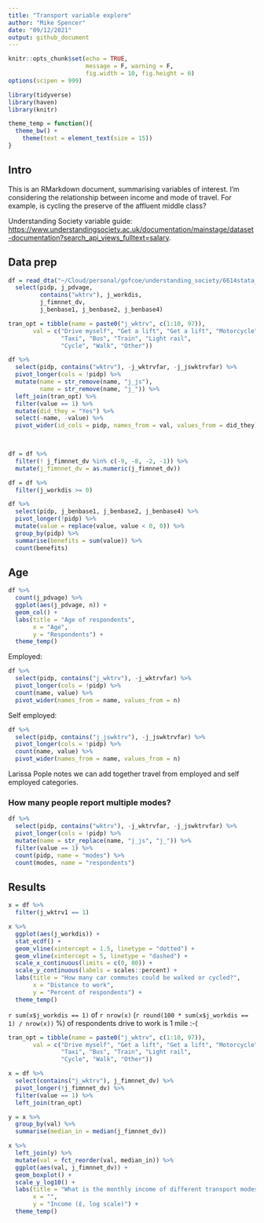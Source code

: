 ```yaml
---
title: "Transport variable explore"
author: "Mike Spencer"
date: "09/12/2021"
output: github_document
---
```


```r
knitr::opts_chunk$set(echo = TRUE,
                      message = F, warning = F,
                      fig.width = 10, fig.height = 6)
options(scipen = 999)
```

```r
library(tidyverse)
library(haven)
library(knitr)
```

```r
theme_temp = function(){
  theme_bw() +
    theme(text = element_text(size = 15))
}
```


## Intro

This is an RMarkdown document, summarising variables of interest.
I'm considering the relationship between income and mode of travel.
For example, is cycling the preserve of the affluent middle class?

Understanding Society variable guide: <https://www.understandingsociety.ac.uk/documentation/mainstage/dataset-documentation?search_api_views_fulltext=salary>.


## Data prep

```r
df = read_dta("~/Cloud/personal/gofcoe/understanding_society/6614stata_B17CC6790677EF32F72CE50881AE98E1B9FC1F79133B07B63B353396D3AB917A_V1/UKDA-6614-stata/stata/stata13_se/ukhls_w10/j_indresp.dta") %>% 
  select(pidp, j_pdvage,
         contains("wktrv"), j_workdis,
         j_fimnnet_dv,
         j_benbase1, j_benbase2, j_benbase4)
```

```r
tran_opt = tibble(name = paste0("j_wktrv", c(1:10, 97)),
       val = c("Drive myself", "Get a lift", "Get a lift", "Motorcycle",
               "Taxi", "Bus", "Train", "Light rail",
               "Cycle", "Walk", "Other"))

df %>% 
  select(pidp, contains("wktrv"), -j_wktrvfar, -j_jswktrvfar) %>% 
  pivot_longer(cols = !pidp) %>% 
  mutate(name = str_remove(name, "j_js"),
         name = str_remove(name, "j_")) %>% 
  left_join(tran_opt) %>% 
  filter(value == 1) %>% 
  mutate(did_they = "Yes") %>% 
  select(-name, -value) %>% 
  pivot_wider(id_cols = pidp, names_from = val, values_from = did_they)
  



```


```r
df = df %>% 
  filter(! j_fimnnet_dv %in% c(-9, -8, -2, -1)) %>% 
  mutate(j_fimnnet_dv = as.numeric(j_fimnnet_dv))
```

```r
df = df %>% 
  filter(j_workdis >= 0)
```





```r
df %>% 
  select(pidp, j_benbase1, j_benbase2, j_benbase4) %>% 
  pivot_longer(!pidp) %>% 
  mutate(value = replace(value, value < 0, 0)) %>% 
  group_by(pidp) %>% 
  summarise(benefits = sum(value)) %>% 
  count(benefits)
```

## Age

```r
df %>% 
  count(j_pdvage) %>% 
  ggplot(aes(j_pdvage, n)) +
  geom_col() +
  labs(title = "Age of respondents",
       x = "Age",
       y = "Respondents") +
  theme_temp()
```



Employed:

```r
df %>% 
  select(pidp, contains("j_wktrv"), -j_wktrvfar) %>% 
  pivot_longer(cols = !pidp) %>% 
  count(name, value) %>% 
  pivot_wider(names_from = name, values_from = n)
```

Self employed:

```r
df %>% 
  select(pidp, contains("j_jswktrv"), -j_jswktrvfar) %>% 
  pivot_longer(cols = !pidp) %>% 
  count(name, value) %>% 
  pivot_wider(names_from = name, values_from = n)
```

Larissa Pople notes we can add together travel from employed and self employed categories.

### How many people report multiple modes?

```r
df %>% 
  select(pidp, contains("wktrv"), -j_wktrvfar, -j_jswktrvfar) %>% 
  pivot_longer(cols = !pidp) %>% 
  mutate(name = str_replace(name, "j_js", "j_")) %>% 
  filter(value == 1) %>% 
  count(pidp, name = "modes") %>% 
  count(modes, name = "respondents")
```


## Results

```r
x = df %>% 
  filter(j_wktrv1 == 1)

x %>% 
  ggplot(aes(j_workdis)) +
  stat_ecdf() +
  geom_vline(xintercept = 1.5, linetype = "dotted") +
  geom_vline(xintercept = 5, linetype = "dashed") +
  scale_x_continuous(limits = c(0, 80)) +
  scale_y_continuous(labels = scales::percent) +
  labs(title = "How many car commutes could be walked or cycled?",
       x = "Distance to work",
       y = "Percent of respondents") +
  theme_temp()
```

`r sum(x$j_workdis == 1)` of `r nrow(x)` (`r round(100 * sum(x$j_workdis == 1) / nrow(x))` %) of respondents drive to work is 1 mile :-(


```r
tran_opt = tibble(name = paste0("j_wktrv", c(1:10, 97)),
       val = c("Drive myself", "Get a lift", "Get a lift", "Motorcycle",
               "Taxi", "Bus", "Train", "Light rail",
               "Cycle", "Walk", "Other"))

x = df %>% 
  select(contains("j_wktrv"), j_fimnnet_dv) %>% 
  pivot_longer(!j_fimnnet_dv) %>% 
  filter(value == 1) %>% 
  left_join(tran_opt)

y = x %>% 
  group_by(val) %>% 
  summarise(median_in = median(j_fimnnet_dv))

x %>% 
  left_join(y) %>% 
  mutate(val = fct_reorder(val, median_in)) %>% 
  ggplot(aes(val, j_fimnnet_dv)) +
  geom_boxplot() +
  scale_y_log10() +
  labs(title = "What is the monthly income of different transport modes?",
       x = "",
       y = "Income (£, log scale)") +
  theme_temp()
```

